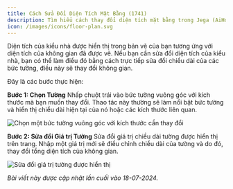 ```yaml
---
title: Cách Sửa Đổi Diện Tích Mặt Bằng (1741)
description: Tìm hiểu cách thay đổi diện tích mặt bằng trong Jega (AiHouse) bằng cách trực tiếp sửa đổi chiều dài tường. Hướng dẫn này chỉ cách chọn tường và điều chỉnh giá trị của chúng để thay đổi không gian.
icon: /images/icons/floor-plan.svg
---
```


Diện tích của kiểu nhà được hiển thị trong bản vẽ của bạn tương ứng với diện tích của không gian đã được vẽ. Nếu bạn cần sửa đổi diện tích của kiểu nhà, bạn có thể làm điều đó bằng cách trực tiếp sửa đổi chiều dài của các bức tường, điều này sẽ thay đổi không gian.

Đây là các bước thực hiện:

**Bước 1: Chọn Tường**
Nhấp chuột trái vào bức tường vuông góc với kích thước mà bạn muốn thay đổi. Thao tác này thường sẽ làm nổi bật bức tường và hiển thị chiều dài hiện tại của nó hoặc các kích thước liên quan.

![Chọn một bức tường vuông góc với kích thước cần thay đổi](https://ai-study1.3vjia.com/aihouse-web/b06d51d8-a566-4965-9b4b-02a37be1804b.png)

**Bước 2: Sửa đổi Giá trị Tường**
Sửa đổi giá trị chiều dài tường được hiển thị trên trang. Nhập một giá trị mới sẽ điều chỉnh chiều dài của tường và do đó, thay đổi tổng diện tích của không gian.

![Sửa đổi giá trị tường được hiển thị](https://ai-study1.3vjia.com/aihouse-web/e9763c80-46bd-482d-9654-0f4858f0d60e.png)

*Bài viết này được cập nhật lần cuối vào 18-07-2024.*
